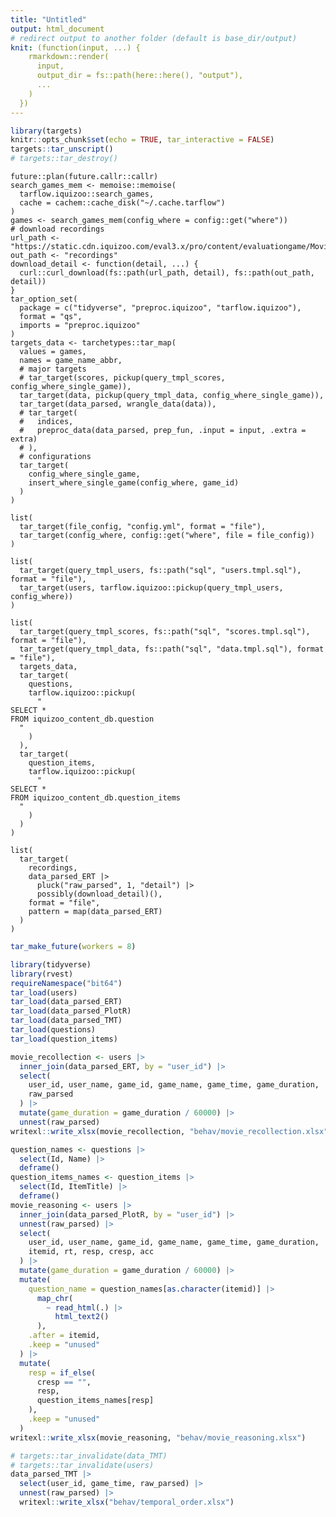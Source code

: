 ```yaml
---
title: "Untitled"
output: html_document
# redirect output to another folder (default is base_dir/output)
knit: (function(input, ...) {
    rmarkdown::render(
      input,
      output_dir = fs::path(here::here(), "output"),
      ...
    )
  })
---
```


```r
library(targets)
knitr::opts_chunk$set(echo = TRUE, tar_interactive = FALSE)
targets::tar_unscript()
# targets::tar_destroy()
```

```targets
future::plan(future.callr::callr)
search_games_mem <- memoise::memoise(
  tarflow.iquizoo::search_games,
  cache = cachem::cache_disk("~/.cache.tarflow")
)
games <- search_games_mem(config_where = config::get("where"))
# download recordings
url_path <- "https://static.cdn.iquizoo.com/eval3.x/pro/content/evaluationgame/MovieRecallTask"
out_path <- "recordings"
download_detail <- function(detail, ...) {
  curl::curl_download(fs::path(url_path, detail), fs::path(out_path, detail))
}
tar_option_set(
  package = c("tidyverse", "preproc.iquizoo", "tarflow.iquizoo"),
  format = "qs",
  imports = "preproc.iquizoo"
)
targets_data <- tarchetypes::tar_map(
  values = games,
  names = game_name_abbr,
  # major targets
  # tar_target(scores, pickup(query_tmpl_scores, config_where_single_game)),
  tar_target(data, pickup(query_tmpl_data, config_where_single_game)),
  tar_target(data_parsed, wrangle_data(data)),
  # tar_target(
  #   indices,
  #   preproc_data(data_parsed, prep_fun, .input = input, .extra = extra)
  # ),
  # configurations
  tar_target(
    config_where_single_game,
    insert_where_single_game(config_where, game_id)
  )
)
```

```targets
list(
  tar_target(file_config, "config.yml", format = "file"),
  tar_target(config_where, config::get("where", file = file_config))
)
```

```targets
list(
  tar_target(query_tmpl_users, fs::path("sql", "users.tmpl.sql"), format = "file"),
  tar_target(users, tarflow.iquizoo::pickup(query_tmpl_users, config_where))
)
```

```targets
list(
  tar_target(query_tmpl_scores, fs::path("sql", "scores.tmpl.sql"), format = "file"),
  tar_target(query_tmpl_data, fs::path("sql", "data.tmpl.sql"), format = "file"),
  targets_data,
  tar_target(
    questions,
    tarflow.iquizoo::pickup(
      "
SELECT *
FROM iquizoo_content_db.question
  "
    )
  ),
  tar_target(
    question_items,
    tarflow.iquizoo::pickup(
      "
SELECT *
FROM iquizoo_content_db.question_items
  "
    )
  )
)
```

```targets
list(
  tar_target(
    recordings,
    data_parsed_ERT |>
      pluck("raw_parsed", 1, "detail") |>
      possibly(download_detail)(),
    format = "file",
    pattern = map(data_parsed_ERT)
  )
)
```

```r
tar_make_future(workers = 8)
```

```r
library(tidyverse)
library(rvest)
requireNamespace("bit64")
tar_load(users)
tar_load(data_parsed_ERT)
tar_load(data_parsed_PlotR)
tar_load(data_parsed_TMT)
tar_load(questions)
tar_load(question_items)
```

```r
movie_recollection <- users |>
  inner_join(data_parsed_ERT, by = "user_id") |>
  select(
    user_id, user_name, game_id, game_name, game_time, game_duration, 
    raw_parsed
  ) |>
  mutate(game_duration = game_duration / 60000) |>
  unnest(raw_parsed)
writexl::write_xlsx(movie_recollection, "behav/movie_recollection.xlsx")
```

```r
question_names <- questions |>
  select(Id, Name) |>
  deframe()
question_items_names <- question_items |>
  select(Id, ItemTitle) |>
  deframe()
movie_reasoning <- users |>
  inner_join(data_parsed_PlotR, by = "user_id") |>
  unnest(raw_parsed) |>
  select(
    user_id, user_name, game_id, game_name, game_time, game_duration,
    itemid, rt, resp, cresp, acc
  ) |>
  mutate(game_duration = game_duration / 60000) |>
  mutate(
    question_name = question_names[as.character(itemid)] |>
      map_chr(
        ~ read_html(.) |>
          html_text2()
      ),
    .after = itemid,
    .keep = "unused"
  ) |>
  mutate(
    resp = if_else(
      cresp == "",
      resp,
      question_items_names[resp]
    ),
    .keep = "unused"
  )
writexl::write_xlsx(movie_reasoning, "behav/movie_reasoning.xlsx")
```

```r
# targets::tar_invalidate(data_TMT)
# targets::tar_invalidate(users)
data_parsed_TMT |>
  select(user_id, game_time, raw_parsed) |> 
  unnest(raw_parsed) |> 
  writexl::write_xlsx("behav/temporal_order.xlsx")
```
